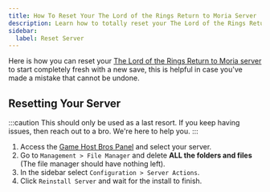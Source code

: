 ```yaml
---
title: How To Reset Your The Lord of the Rings Return to Moria Server
description: Learn how to totally reset your The Lord of the Rings Return to Moria dedicated server.
sidebar:
  label: Reset Server
---
```


Here is how you can reset your [The Lord of the Rings Return to Moria server](https://www.gamehostbros.com/the-lord-of-the-rings-return-to-moria-server-hosting/) to start completely fresh with a new save, this is helpful in case you've made a mistake that cannot be undone.

## Resetting Your Server

:::caution
This should only be used as a last resort. If you keep having issues, then reach out to a bro. We're here to help you.
:::

<Steps>

1. Access the [Game Host Bros Panel](https://panel.gamehostbros.com/) and select your server.
2. Go to `Management > File Manager` and delete **ALL the folders and files** (The file manager should have nothing left).
3. In the sidebar select `Configuration > Server Actions`.
4. Click `Reinstall Server` and wait for the install to finish.
</Steps>